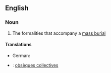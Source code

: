 ==English==

===Noun===
{{en-noun}}

# The formalities that accompany a [[mass burial]]

====Translations====
{{trans-top|formalities that accompany a mass burial}}
*German: {{t|de|Massenbegräbnis|n}}
{{trans-mid}}
{{trans-bottom}}

{{checktrans-top}}
* {{ttbc|fr}}: [[obsèques collectives]] {{f-p}}
{{trans-mid}}
{{trans-bottom}}